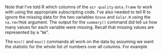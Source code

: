 ﻿Note that I’ve told R which columns of the `air quality` `data.frame` to work with using the appropriate subscripting
code. I’ve also needed to tell R to ignore the missing data for the two
variables `Ozone` and `Solar.R` using the `na.rm=TRUE` argument. The output for the `summary()` command
did tell us how many values for each variable were missing. Recall that
missing values are represented by a “`NA` ".

The `min()` and `max()` commands all work on the data by
assuming we want the statistic for the whole list of numbers over all
columns. For example 

